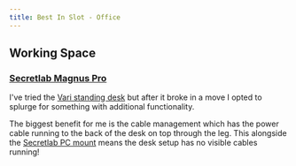 ```yaml
---
title: Best In Slot - Office
---
```


## Working Space

### [Secretlab Magnus Pro](https://secretlab.co/pages/magnus-pro/)

I've tried the [Vari standing desk](https://www.vari.com/desks-and-tables/standing-desks/) but after it broke in a move I opted to splurge for something with additional functionality.

The biggest benefit for me is the cable management which has the power cable running to the back of the desk on top through the leg. This alongside the [Secretlab PC mount](https://secretlab.co/products/premium-pc-mount) means the desk setup has no visible cables running! 
